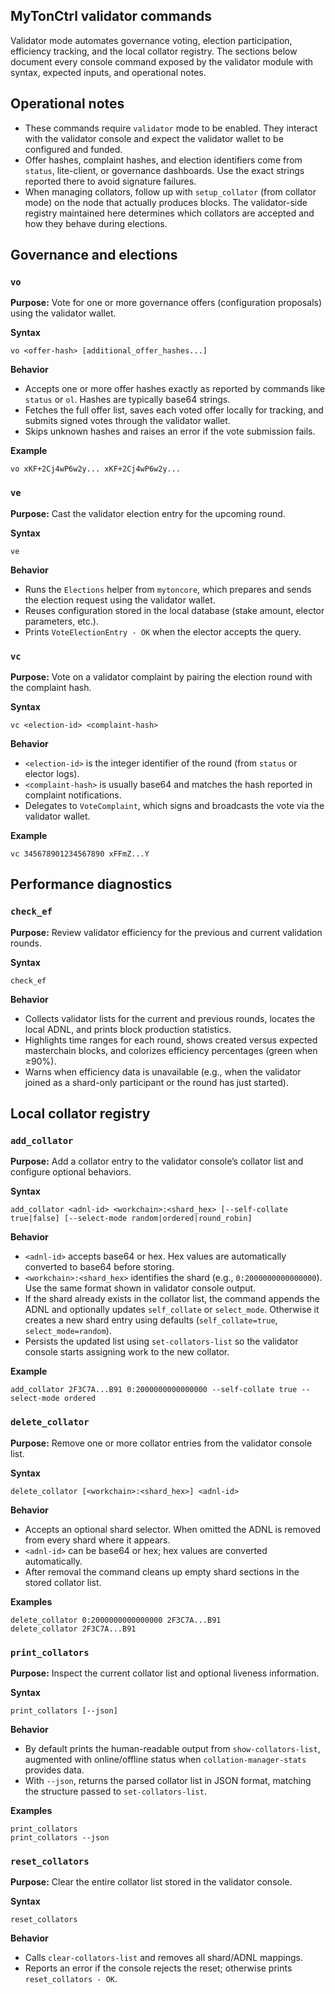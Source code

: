 ## MyTonCtrl validator commands

Validator mode automates governance voting, election participation, efficiency tracking, and the local collator registry. The sections below document every console command exposed by the validator module with syntax, expected inputs, and operational notes.

## Operational notes
- These commands require `validator` mode to be enabled. They interact with the validator console and expect the validator wallet to be configured and funded.
- Offer hashes, complaint hashes, and election identifiers come from `status`, lite-client, or governance dashboards. Use the exact strings reported there to avoid signature failures.
- When managing collators, follow up with `setup_collator` (from collator mode) on the node that actually produces blocks. The validator-side registry maintained here determines which collators are accepted and how they behave during elections.

## Governance and elections

### `vo`
**Purpose:** Vote for one or more governance offers (configuration proposals) using the validator wallet.

**Syntax**
```mytonctrl
vo <offer-hash> [additional_offer_hashes...]
```

**Behavior**
- Accepts one or more offer hashes exactly as reported by commands like `status` or `ol`. Hashes are typically base64 strings.
- Fetches the full offer list, saves each voted offer locally for tracking, and submits signed votes through the validator wallet.
- Skips unknown hashes and raises an error if the vote submission fails.

**Example**
```mytonctrl
vo xKF+2Cj4wP6w2y... xKF+2Cj4wP6w2y...
```

### `ve`
**Purpose:** Cast the validator election entry for the upcoming round.

**Syntax**
```mytonctrl
ve
```

**Behavior**
- Runs the `Elections` helper from `mytoncore`, which prepares and sends the election request using the validator wallet.
- Reuses configuration stored in the local database (stake amount, elector parameters, etc.).
- Prints `VoteElectionEntry - OK` when the elector accepts the query.


### `vc`
**Purpose:** Vote on a validator complaint by pairing the election round with the complaint hash.

**Syntax**
```mytonctrl
vc <election-id> <complaint-hash>
```

**Behavior**
- `<election-id>` is the integer identifier of the round (from `status` or elector logs).
- `<complaint-hash>` is usually base64 and matches the hash reported in complaint notifications.
- Delegates to `VoteComplaint`, which signs and broadcasts the vote via the validator wallet.

**Example**
```mytonctrl
vc 345678901234567890 xFFmZ...Y
```

## Performance diagnostics

### `check_ef`
**Purpose:** Review validator efficiency for the previous and current validation rounds.

**Syntax**
```mytonctrl
check_ef
```

**Behavior**
- Collects validator lists for the current and previous rounds, locates the local ADNL, and prints block production statistics.
- Highlights time ranges for each round, shows created versus expected masterchain blocks, and colorizes efficiency percentages (green when ≥90%).
- Warns when efficiency data is unavailable (e.g., when the validator joined as a shard-only participant or the round has just started).


## Local collator registry

### `add_collator`
**Purpose:** Add a collator entry to the validator console’s collator list and configure optional behaviors.

**Syntax**
```mytonctrl
add_collator <adnl-id> <workchain>:<shard_hex> [--self-collate true|false] [--select-mode random|ordered|round_robin]
```

**Behavior**
- `<adnl-id>` accepts base64 or hex. Hex values are automatically converted to base64 before storing.
- `<workchain>:<shard_hex>` identifies the shard (e.g., `0:2000000000000000`). Use the same format shown in validator console output.
- If the shard already exists in the collator list, the command appends the ADNL and optionally updates `self_collate` or `select_mode`. Otherwise it creates a new shard entry using defaults (`self_collate=true`, `select_mode=random`).
- Persists the updated list using `set-collators-list` so the validator console starts assigning work to the new collator.

**Example**
```mytonctrl
add_collator 2F3C7A...B91 0:2000000000000000 --self-collate true --select-mode ordered
```

### `delete_collator`
**Purpose:** Remove one or more collator entries from the validator console list.

**Syntax**
```mytonctrl
delete_collator [<workchain>:<shard_hex>] <adnl-id>
```

**Behavior**
- Accepts an optional shard selector. When omitted the ADNL is removed from every shard where it appears.
- `<adnl-id>` can be base64 or hex; hex values are converted automatically.
- After removal the command cleans up empty shard sections in the stored collator list.

**Examples**
```mytonctrl
delete_collator 0:2000000000000000 2F3C7A...B91
delete_collator 2F3C7A...B91
```

### `print_collators`
**Purpose:** Inspect the current collator list and optional liveness information.

**Syntax**
```mytonctrl
print_collators [--json]
```

**Behavior**
- By default prints the human-readable output from `show-collators-list`, augmented with online/offline status when `collation-manager-stats` provides data.
- With `--json`, returns the parsed collator list in JSON format, matching the structure passed to `set-collators-list`.

**Examples**
```mytonctrl
print_collators
print_collators --json
```

### `reset_collators`
**Purpose:** Clear the entire collator list stored in the validator console.

**Syntax**
```mytonctrl
reset_collators
```

**Behavior**
- Calls `clear-collators-list` and removes all shard/ADNL mappings.
- Reports an error if the console rejects the reset; otherwise prints `reset_collators - OK`.
